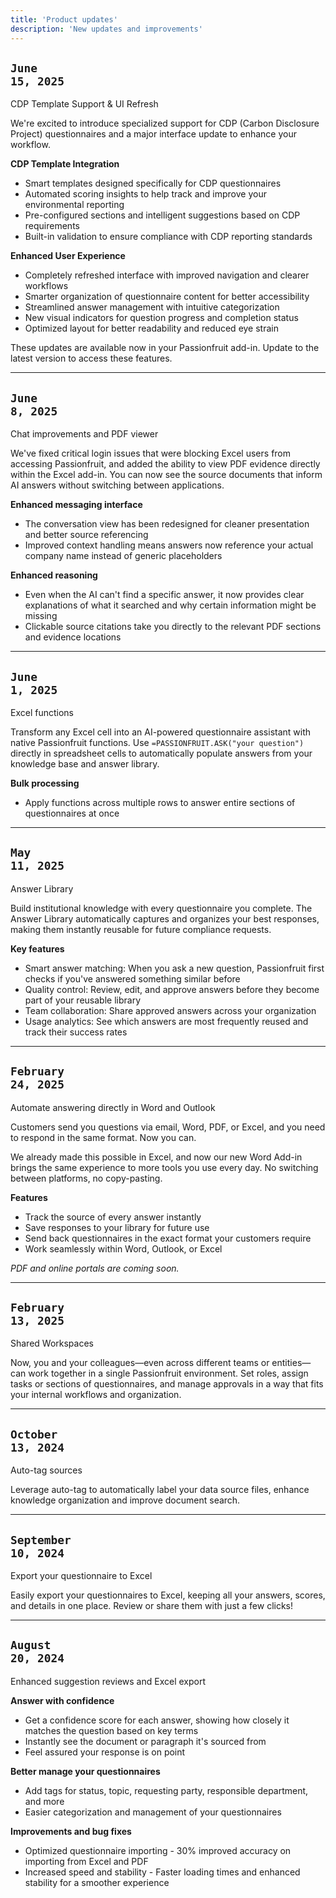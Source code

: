 ```yaml
---
title: 'Product updates'
description: 'New updates and improvements'
---
```


## <code className="font-mono text-xs bg-black/[0.02] w-fit border text-primary-foreground block">June 15, 2025</code>
<p className="text-xl font-semibold text-primary leading-tight mt-1 mb-2">CDP Template Support & UI Refresh</p>

We're excited to introduce specialized support for CDP (Carbon Disclosure Project) questionnaires and a major interface update to enhance your workflow.

**CDP Template Integration**
- Smart templates designed specifically for CDP questionnaires
- Automated scoring insights to help track and improve your environmental reporting
- Pre-configured sections and intelligent suggestions based on CDP requirements
- Built-in validation to ensure compliance with CDP reporting standards

**Enhanced User Experience**
- Completely refreshed interface with improved navigation and clearer workflows
- Smarter organization of questionnaire content for better accessibility
- Streamlined answer management with intuitive categorization
- New visual indicators for question progress and completion status
- Optimized layout for better readability and reduced eye strain

These updates are available now in your Passionfruit add-in. Update to the latest version to access these features.

---

## <code className="font-mono text-xs bg-black/[0.02] w-fit border text-primary-foreground block">June 8, 2025</code>
<p className="text-xl font-semibold text-primary leading-tight mt-1 mb-2">Chat improvements and PDF viewer</p>

We've fixed critical login issues that were blocking Excel users from accessing Passionfruit, and added the ability to view PDF evidence directly within the Excel add-in. You can now see the source documents that inform AI answers without switching between applications.

**Enhanced messaging interface**
- The conversation view has been redesigned for cleaner presentation and better source referencing
- Improved context handling means answers now reference your actual company name instead of generic placeholders

**Enhanced reasoning**
- Even when the AI can't find a specific answer, it now provides clear explanations of what it searched and why certain information might be missing
- Clickable source citations take you directly to the relevant PDF sections and evidence locations

---

## <code className="font-mono text-xs bg-black/[0.02] w-fit border text-primary-foreground block">June 1, 2025</code>
<p className="text-xl font-semibold text-primary leading-tight mt-1 mb-2">Excel functions</p>

Transform any Excel cell into an AI-powered questionnaire assistant with native Passionfruit functions. Use `=PASSIONFRUIT.ASK("your question")` directly in spreadsheet cells to automatically populate answers from your knowledge base and answer library.

**Bulk processing**
- Apply functions across multiple rows to answer entire sections of questionnaires at once

---

## <code className="font-mono text-xs bg-black/[0.02] w-fit border text-primary-foreground block">May 11, 2025</code>
<p className="text-xl font-semibold text-primary leading-tight mt-1 mb-2">Answer Library</p>

Build institutional knowledge with every questionnaire you complete. The Answer Library automatically captures and organizes your best responses, making them instantly reusable for future compliance requests.

**Key features**
- Smart answer matching: When you ask a new question, Passionfruit first checks if you've answered something similar before
- Quality control: Review, edit, and approve answers before they become part of your reusable library
- Team collaboration: Share approved answers across your organization
- Usage analytics: See which answers are most frequently reused and track their success rates

---

## <code className="font-mono text-xs bg-black/[0.02] w-fit border text-primary-foreground block">February 24, 2025</code>
<p className="text-xl font-semibold text-primary leading-tight mt-1 mb-2">Automate answering directly in Word and Outlook</p>

Customers send you questions via email, Word, PDF, or Excel, and you need to respond in the same format. Now you can.

We already made this possible in Excel, and now our new Word Add-in brings the same experience to more tools you use every day. No switching between platforms, no copy-pasting.

**Features**
- Track the source of every answer instantly
- Save responses to your library for future use
- Send back questionnaires in the exact format your customers require
- Work seamlessly within Word, Outlook, or Excel

*PDF and online portals are coming soon.*

---

## <code className="font-mono text-xs bg-black/[0.02] w-fit border text-primary-foreground block">February 13, 2025</code>
<p className="text-xl font-semibold text-primary leading-tight mt-1 mb-2">Shared Workspaces</p>

Now, you and your colleagues—even across different teams or entities—can work together in a single Passionfruit environment. Set roles, assign tasks or sections of questionnaires, and manage approvals in a way that fits your internal workflows and organization.

---

## <code className="font-mono text-xs bg-black/[0.02] w-fit border text-primary-foreground block">October 13, 2024</code>
<p className="text-xl font-semibold text-primary leading-tight mt-1 mb-2">Auto-tag sources</p>

Leverage auto-tag to automatically label your data source files, enhance knowledge organization and improve document search.

---

## <code className="font-mono text-xs bg-black/[0.02] w-fit border text-primary-foreground block">September 10, 2024</code>
<p className="text-xl font-semibold text-primary leading-tight mt-1 mb-2">Export your questionnaire to Excel</p>

Easily export your questionnaires to Excel, keeping all your answers, scores, and details in one place. Review or share them with just a few clicks!

---

## <code className="font-mono text-xs bg-black/[0.02] w-fit border text-primary-foreground block">August 20, 2024</code>
<p className="text-xl font-semibold text-primary leading-tight mt-1 mb-2">Enhanced suggestion reviews and Excel export</p>

**Answer with confidence**
- Get a confidence score for each answer, showing how closely it matches the question based on key terms
- Instantly see the document or paragraph it's sourced from
- Feel assured your response is on point

**Better manage your questionnaires**
- Add tags for status, topic, requesting party, responsible department, and more
- Easier categorization and management of your questionnaires

**Improvements and bug fixes**
- Optimized questionnaire importing - 30% improved accuracy on importing from Excel and PDF
- Increased speed and stability - Faster loading times and enhanced stability for a smoother experience
